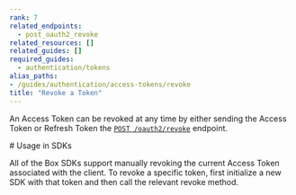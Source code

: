 ```yaml
---
rank: 7
related_endpoints:
  - post_oauth2_revoke
related_resources: []
related_guides: []
required_guides:
  - authentication/tokens
alias_paths:
- /guides/authentication/access-tokens/revoke
title: "Revoke a Token"
---
```

An Access Token can be revoked at any time by either sending the Access Token or
Refresh Token the [`POST
/oauth2/revoke`](endpoint://post-oauth2-revoke) endpoint.

<Samples id='post_oauth2_revoke' />

<Message>
  # Usage in SDKs

  All of the Box SDKs support manually revoking the current Access Token
  associated with the client. To revoke a specific token, first initialize a new
  SDK with that token and then call the relevant revoke method.
</Message>
